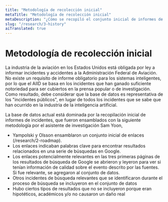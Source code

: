 ```yaml
---
title: "Metodología de recolección inicial"
metaTitle: "Metodología de recolección inicial"
metaDescription: "¿Cómo se recopiló el conjunto inicial de informes de incidentes para la base de datos de incidentes de AI?"
slug: "/research/3-history"
aiTranslated: true
---
```


# Metodología de recolección inicial

La industria de la aviación en los Estados Unidos está obligada por ley a informar incidentes y accidentes a la Administración Federal de Aviación. No existe un requisito de informe obligatorio para los sistemas inteligentes, por lo que el AIID se basa en los incidentes que han ganado suficiente notoriedad para ser cubiertos en la prensa popular o de investigación. Como resultado, debe considerar que la base de datos es representativa de los "incidentes públicos", en lugar de todos los incidentes que se sabe que han ocurrido en la industria de la inteligencia artificial.

La base de datos actual está dominada por la recopilación inicial de informes de incidentes, que fueron ensamblados con la siguiente metodología por el asistente de investigación Sam Yoon,

- Yampolski y Olsson ensamblaron un conjunto inicial de enlaces (/research/2-roadmap).
- Los enlaces indicaban palabras clave para encontrar resultados relacionados en una serie de búsquedas en Google.
- Los enlaces potencialmente relevantes en las tres primeras páginas de los resultados de búsqueda de Google se abrieron y leyeron para ver si tenían información de calidad sobre el evento descrito por las fuentes. Si fue relevante, se agregaron al conjunto de datos.
- Otros incidentes de búsqueda relevantes que se identificaron durante el proceso de búsqueda se incluyeron en el conjunto de datos
- Hubo ciertos tipos de resultados que no se incluyeron porque eran hipotéticos, académicos y/o no causaron un daño real